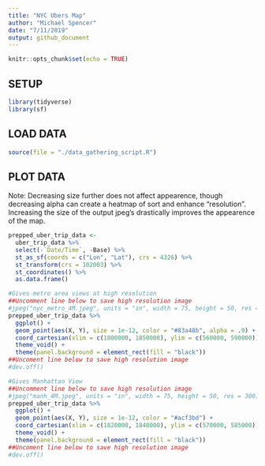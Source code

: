 ```yaml
---
title: "NYC Ubers Map"
author: "Michael Spencer"
date: "7/11/2019"
output: github_document
---
```


```r
knitr::opts_chunk$set(echo = TRUE)
```

## SETUP
```r
library(tidyverse)
library(sf)
```

## LOAD DATA
```r
source(file = "./data_gathering_script.R")
```

## PLOT DATA

Note: Decreasing size further does not affect appearence, though decreasing alpha can create a heatmap of sort and enhance "resolution". Increasing the size of the output jpeg's drastically improves the appearence of the map.
```r
prepped_uber_trip_data <-
  uber_trip_data %>% 
  select(-`Date/Time`, -Base) %>% 
  st_as_sf(coords = c("Lon", "Lat"), crs = 4326) %>%
  st_transform(crs = 102003) %>% 
  st_coordinates() %>% 
  as.data.frame()

#Gives metro area views at high resolution
##Uncomment line below to save high resolution image
#jpeg("nyc_metro_4M.jpeg", units = "in", width = 75, height = 50, res = 300)
prepped_uber_trip_data %>% 
  ggplot() +
  geom_point(aes(X, Y), size = 1e-12, color = "#83a48b", alpha = .9) +
  coord_cartesian(xlim = c(1800000, 1850000), ylim = c(560000, 590000)) +
  theme_void() +
  theme(panel.background = element_rect(fill = "black"))
##Uncoment line below to save high resolution image
#dev.off()

#Gives Manhattan View
##Uncomment line below to save high resolution image
#jpeg("manh_4M.jpeg", units = "in", width = 75, height = 50, res = 300)
prepped_uber_trip_data %>% 
  ggplot() +
  geom_point(aes(X, Y), size = 1e-12, color = "#acf3bd") +
  coord_cartesian(xlim = c(1820000, 1840000), ylim = c(570000, 585000)) +
  theme_void() +
  theme(panel.background = element_rect(fill = "black"))
##Uncoment line below to save high resolution image
#dev.off()
```

